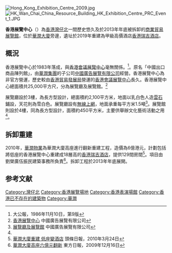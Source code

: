 {{Distinguish|香港會議展覽中心}}

{{coord|22.28021|114.1748385|type:landmark_source:enwiki-googlemaplink|display=title}}

[[File:Hong_Kong_Exhibition_Centre_2009.jpg|thumb]]
[[File:HK_Wan_Chai_China_Resource_Building_HK_Exhibition_Centre_PRC_Event_1.JPG|thumb]]

'''香港展覽中心'''（{{lang-en|Hong Kong Exhibition Centre}}）為[[香港|香港]][[灣仔北|灣仔北]]一間歷史悠久及於2013年年底被拆卸的[[商業|商業]][[貿易|貿易]][[展覽館|展覽館]]，位於[[華潤大廈|華潤大廈]]旁邊，遺址於2019年重建為甲級高價酒店[[香港瑞吉酒店|香港瑞吉酒店]]。

== 概況 ==
香港展覽中心於1983年落成，與[[香港會議展覽中心|香港會議展覽中心]]毫無關係。<ref>大公報，1986年11月10日，第9版</ref>。原名「中國出口商品陳列館」，由[[華潤集團|華潤集團]]的子公司[[中國廣告展覽有限公司|中國廣告展覽有限公司]]經營。香港展覽中心為非官方營運，歷史較由[[香港貿易發展局|香港貿易發展局]]營運的[[香港會議展覽中心|香港會議展覽中心]]長久。香港展覽中心總面積共25,000平方尺，分為展覽廳及展覽館。<ref>[http://www.crae.com.hk/sc_webcat/ecat/cms_view.php?lang=2&web_id=21 香港展覽中心] {{Wayback|url=http://www.crae.com.hk/sc_webcat/ecat/cms_view.php?lang=2&web_id=21 |date=20140203011717 }} 中國廣告展覽有限公司</ref>

展覽廳設於3樓，為長方型設計，總面積約2,100平方米，地面以乳白色人造[[雲石|雲石]]鋪設，天花則為雪白色。展覽廳設有[[無線上網|無線上網]]，地面承重每平方米1.5噸<ref name="crae2">[http://www.crae.com.hk/sc_webcat/ecat/cms_view.php?lang=2&web_id=30 展覽廳及展覽館] {{Wayback|url=http://www.crae.com.hk/sc_webcat/ecat/cms_view.php?lang=2&web_id=30 |date=20140203010241 }} 中國廣告展覽有限公司</ref>。展覽館則設於4樓，同為長方型設計，面積約450平方米，主要供舉辦文化藝術活動之用<ref name="crae2"/>。

== 拆卸重建 ==
2010年，[[華潤物業|華潤物業]]為華潤大廈高座進行翻新重建工程，造價為6億港元，計劃包括將低座的香港展覽中心重建成18層高的[[香港瑞吉酒店|香港瑞吉酒店]]，提供129間房間<ref>[http://news.stheadline.com/dailynews/content_hk/2010/03/24/105880.asp 華潤大廈重建 低座變酒店] 頭條日報，2010年3月24日</ref>。項目由劉榮廣伍振民建築事務所負責<ref>[http://orientaldaily.on.cc/cnt/news/20091216/00176_051.html 華潤大廈高座六億元翻新] 東方日報，2009年12月16日</ref>。拆卸工程於2013年年底展開。

== 参考文献 ==
{{commonscat|Hong Kong Exhibition Centre}}
{{reflist}}

{{香港公共表演場地}}
{{華潤集團}}

[[Category:灣仔北|Category:灣仔北]]
[[Category:香港展覽場地|Category:香港展覽場地]]
[[Category:香港表演場館|Category:香港表演場館]]
[[Category:香港已不存在的建築物|Category:香港已不存在的建築物]]
[[Category:華潤|Category:華潤]]